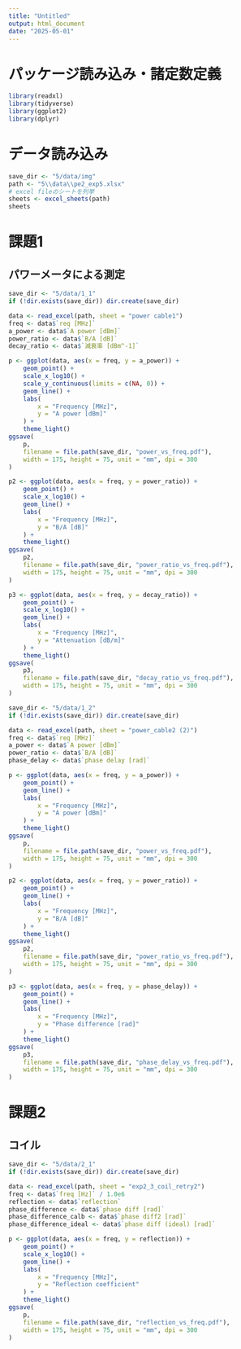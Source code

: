 ---
title: "Untitled"
output: html_document
date: "2025-05-01"
---

# パッケージ読み込み・諸定数定義
```{r}
library(readxl)
library(tidyverse)
library(ggplot2)
library(dplyr)
```

# データ読み込み
```{r}
save_dir <- "5/data/img"
path <- "5\\data\\pe2_exp5.xlsx"
# excel fileのシートを列挙
sheets <- excel_sheets(path)
sheets
```

# 課題1
## パワーメータによる測定
```{r}
save_dir <- "5/data/1_1"
if (!dir.exists(save_dir)) dir.create(save_dir)

data <- read_excel(path, sheet = "power cable1")
freq <- data$`req [MHz]`
a_power <- data$`A power [dBm]`
power_ratio <- data$`B/A [dB]`
decay_ratio <- data$`減衰率 [dBm^-1]`

p <- ggplot(data, aes(x = freq, y = a_power)) +
    geom_point() +
    scale_x_log10() +
    scale_y_continuous(limits = c(NA, 0)) +
    geom_line() +
    labs(
        x = "Frequency [MHz]",
        y = "A power [dBm]"
    ) +
    theme_light()
ggsave(
    p,
    filename = file.path(save_dir, "power_vs_freq.pdf"),
    width = 175, height = 75, unit = "mm", dpi = 300
)

p2 <- ggplot(data, aes(x = freq, y = power_ratio)) +
    geom_point() +
    scale_x_log10() +
    geom_line() +
    labs(
        x = "Frequency [MHz]",
        y = "B/A [dB]"
    ) +
    theme_light()
ggsave(
    p2,
    filename = file.path(save_dir, "power_ratio_vs_freq.pdf"),
    width = 175, height = 75, unit = "mm", dpi = 300
)

p3 <- ggplot(data, aes(x = freq, y = decay_ratio)) +
    geom_point() +
    scale_x_log10() +
    geom_line() +
    labs(
        x = "Frequency [MHz]",
        y = "Attenuation [dB/m]"
    ) +
    theme_light()
ggsave(
    p3,
    filename = file.path(save_dir, "decay_ratio_vs_freq.pdf"),
    width = 175, height = 75, unit = "mm", dpi = 300
)
```

```{r}
save_dir <- "5/data/1_2"
if (!dir.exists(save_dir)) dir.create(save_dir)

data <- read_excel(path, sheet = "power_cable2 (2)")
freq <- data$`req [MHz]`
a_power <- data$`A power [dBm]`
power_ratio <- data$`B/A [dB]`
phase_delay <- data$`phase delay [rad]`

p <- ggplot(data, aes(x = freq, y = a_power)) +
    geom_point() +
    geom_line() +
    labs(
        x = "Frequency [MHz]",
        y = "A power [dBm]"
    ) +
    theme_light()
ggsave(
    p,
    filename = file.path(save_dir, "power_vs_freq.pdf"),
    width = 175, height = 75, unit = "mm", dpi = 300
)

p2 <- ggplot(data, aes(x = freq, y = power_ratio)) +
    geom_point() +
    geom_line() +
    labs(
        x = "Frequency [MHz]",
        y = "B/A [dB]"
    ) +
    theme_light()
ggsave(
    p2,
    filename = file.path(save_dir, "power_ratio_vs_freq.pdf"),
    width = 175, height = 75, unit = "mm", dpi = 300
)

p3 <- ggplot(data, aes(x = freq, y = phase_delay)) +
    geom_point() +
    geom_line() +
    labs(
        x = "Frequency [MHz]",
        y = "Phase difference [rad]"
    ) +
    theme_light()
ggsave(
    p3,
    filename = file.path(save_dir, "phase_delay_vs_freq.pdf"),
    width = 175, height = 75, unit = "mm", dpi = 300
)


```


# 課題2
## コイル
```{r}
save_dir <- "5/data/2_1"
if (!dir.exists(save_dir)) dir.create(save_dir)

data <- read_excel(path, sheet = "exp2_3_coil_retry2")
freq <- data$`freq [Hz]` / 1.0e6
reflection <- data$`reflection`
phase_difference <- data$`phase diff [rad]`
phase_difference_calb <- data$`phase diff2 [rad]`
phase_difference_ideal <- data$`phase diff (ideal) [rad]`

p <- ggplot(data, aes(x = freq, y = reflection)) +
    geom_point() +
    scale_x_log10() +
    geom_line() +
    labs(
        x = "Frequency [MHz]",
        y = "Reflection coefficient"
    ) +
    theme_light()
ggsave(
    p,
    filename = file.path(save_dir, "reflection_vs_freq.pdf"),
    width = 175, height = 75, unit = "mm", dpi = 300
)


```

